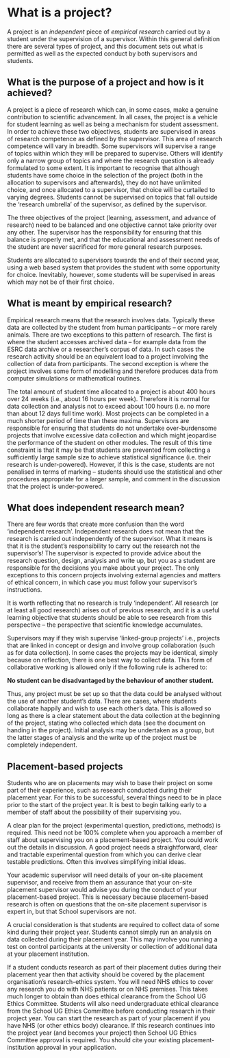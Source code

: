 # What is a project?

A project is an *independent* piece of *empirical research* carried out by a student under the supervision of a supervisor. Within this general definition there are several types of project, and this document sets out what is permitted as well as the expected conduct by both supervisors and students.

## What is the purpose of a project and how is it achieved?

A project is a piece of research which can, in some cases, make a genuine contribution to scientific advancement. In all cases, the project is a vehicle for student learning as well as being a mechanism for student assessment. In order to achieve these two objectives, students are supervised in areas of research competence as defined by the supervisor. This area of research competence will vary in breadth. Some supervisors will supervise a range of topics within which they will be prepared to supervise. Others will identify only a narrow group of topics and where the research question is already formulated to some extent. It is important to recognise that although students have some choice in the selection of the project (both in the allocation to supervisors and afterwards), they do not have unlimited choice, and once allocated to a supervisor, that choice will be curtailed to varying degrees. Students cannot be supervised on topics that fall outside the ‘research umbrella’ of the supervisor, as defined by the supervisor.

The three objectives of the project (learning, assessment, and advance of research) need to be balanced and one objective cannot take priority over any other. The supervisor has the responsibility for ensuring that this balance is properly met, and that the educational and assessment needs of the student are never sacrificed for more general research purposes.

Students are allocated to supervisors towards the end of their second year, using a web based system that provides the student with some opportunity for choice. Inevitably, however, some students will be supervised in areas which may not be of their first choice.



## What is meant by empirical research?

Empirical research means that the research involves data. Typically these data are collected by the student from human participants – or more rarely animals. There are two exceptions to this pattern of research. The first is where the student accesses archived data – for example data from the ESRC data archive or a researcher’s corpus of data. In such cases the research activity should be an equivalent load to a project involving the collection of data from participants. The second exception is where the project involves some form of modelling and therefore produces data from computer simulations or mathematical routines.

The total amount of student time allocated to a project is about 400 hours over 24 weeks (i.e., about 16 hours per week). Therefore it is normal for data collection and analysis not to exceed about 100 hours (i.e. no more than about 12 days full time work). Most projects can be completed in a much shorter period of time than these maxima. Supervisors are responsible for ensuring that students do not undertake over-burdensome projects that involve excessive data collection and which might jeopardise the performance of the student on other modules. The result of this time constraint is that it may be that students are prevented from collecting a sufficiently large sample size to achieve statistical significance (i.e. their research is under-powered). However, if this is the case, students are not penalised in terms of marking – students should use the statistical and other procedures appropriate for a larger sample, and comment in the discussion that the project is under-powered.

## What does independent research mean?

There are few words that create more confusion than the word ‘independent research’. Independent research does not mean that the research is carried out independently of the supervisor. What it means is that it is the student’s responsibility to carry out the research not the supervisor’s! The supervisor is expected to provide advice about the research question, design, analysis and write up, but you as a student are responsible for the decisions you make about your project. The only exceptions to this concern projects involving external agencies and matters of ethical concern, in which case you must follow your supervisor’s instructions.

It is worth reflecting that no research is truly ‘independent’. All research (or at least all good research) arises out of previous research, and it is a useful learning objective that students should be able to see research from this perspective – the perspective that scientific knowledge accumulates.

Supervisors may if they wish supervise ‘linked-group projects’ i.e., projects that are linked in concept or design and involve group collaboration (such as for data collection). In some cases the projects may be identical, simply because on reflection, there is one best way to collect data. This form of collaborative working is allowed only if the following rule is adhered to:

**No student can be disadvantaged by the behaviour of another student.**

Thus, any project must be set up so that the data could be analysed without the use of another student’s data. There are cases, where students collaborate happily and wish to use each other’s data. This is allowed so long as there is a clear statement about the data collection at the beginning of the project, stating who collected which data (see the document on handing in the project). Initial analysis may be undertaken as a group, but the latter stages of analysis and the write up of the project must be completely independent.



## Placement-based projects

Students who are on placements may wish to base their project on some part of their experience, such as research conducted during their placement year. For this to be successful, several things need to be in place prior to the start of the project year. It is best to begin talking early to a member of staff about the possibility of their supervising you.

A clear plan for the project (experimental question, predictions, methods) is required. This need not be 100% complete when you approach a member of staff about supervising you on a placement-based project. You could work out the details in discussion. A good project needs a straightforward, clear and tractable experimental question from which you can derive clear testable predictions. Often this involves simplifying initial ideas.

Your academic supervisor will need details of your on-site placement supervisor, and receive from them an assurance that your on-site placement supervisor would advise you during the conduct of your placement-based project. This is necessary because placement-based research is often on questions that the on-site placement supervisor is expert in, but that School supervisors are not.

A crucial consideration is that students are required to collect data of some kind during their project year. Students cannot simply run an analysis on data collected during their placement year. This may involve you running a test on control participants at the university or collection of additional data at your placement institution.

If a student conducts research as part of their placement duties during their placement year then that activity should be covered by the placement organisation’s research-ethics system. You will need NHS ethics to cover any research you do with NHS patients or on NHS premises. This takes much longer to obtain than does ethical clearance from the School UG Ethics Committee. Students will also need undergraduate ethical clearance from the School UG Ethics Committee before conducting research in their project year. You can start the research as part of your placement if you have NHS (or other ethics body) clearance. If this research continues into the project year (and becomes your project) then School UG Ethics Committee approval is required. You should cite your existing placement-institution approval in your application.






